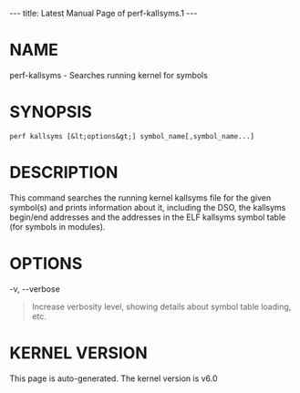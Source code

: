 ---
title: Latest Manual Page of perf-kallsyms.1
---


= NAME =

perf-kallsyms - Searches running kernel for symbols

= SYNOPSIS =

<pre>perf kallsyms [&lt;options&gt;] symbol_name[,symbol_name...]</pre>
= DESCRIPTION =

This command searches the running kernel kallsyms file for the given symbol(s) and prints information about it, including the DSO, the kallsyms begin/end addresses and the addresses in the ELF kallsyms symbol table (for symbols in modules).

= OPTIONS =

-v, --verbose

<blockquote>Increase verbosity level, showing details about symbol table loading, etc.
</blockquote>


= KERNEL VERSION =

This page is auto-generated.  The kernel version is v6.0